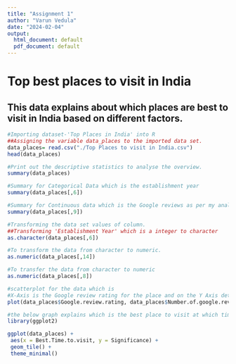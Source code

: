 ```yaml
---
title: "Assignment 1"
author: "Varun Vedula"
date: "2024-02-04"
output:
  html_document: default
  pdf_document: default
---
```

# Top best places to visit in India
## This data explains about which places are best to visit in India based on different factors.


```r
#Importing dataset-'Top Places in India' into R
##Assigning the variable data_places to the imported data set.
data_places= read.csv("./Top Places to visit in India.csv")
head(data_places)
```
```r
#Print out the descriptive statistics to analyse the overview.
summary(data_places)
```
```r
#Summary for Categorical Data which is the establishment year
summary(data_places[,6])
```
```r
#Summary for Continuous data which is the Google reviews as per my analysis
summary(data_places[,9])
```
```r
#Transforming the data set values of column.
##Transforming 'Establishment Year' which is a integer to character
as.character(data_places[,6])
```
```r
#To transform the data from character to numeric.
as.numeric(data_places[,14])
```
```r
#To transfer the data from character to numeric
as.numeric(data_places[,8])
```
```r
#scatterplot for the data which is
#X-Axis is the Google review rating for the place and on the Y Axis determines number of people who have rated in Lakhs.
plot(data_places$Google.review.rating, data_places$Number.of.google.review.in.lakhs)
```
```r
#the below graph explains which is the best place to visit at which time of the day.
library(ggplot2)

ggplot(data_places) +
 aes(x = Best.Time.to.visit, y = Significance) +
 geom_tile() +
 theme_minimal()

```
